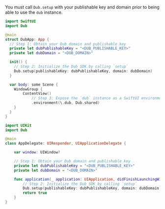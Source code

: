 <Step title="Initialize the SDK">

You must call `Dub.setup` with your publishable key and domain prior to being able to use the `dub` instance.

```swift iOS (SwiftUI)
import SwiftUI
import Dub

@main
struct DubApp: App {
  // Step 1: Obtain your Dub domain and publishable key
  private let dubPublishableKey = "<DUB_PUBLISHABLE_KEY>"
  private let dubDomain = "<DUB_DOMAIN>"

  init() {
    // Step 2: Initialize the Dub SDK by calling `setup`
    Dub.setup(publishableKey: dubPublishableKey, domain: dubDomain)
  }

  var body: some Scene {
    WindowGroup {
        ContentView()
            // Step 3: Expose the `dub` instance as a SwiftUI environment value
            .environment(\.dub, Dub.shared)
    }
  }
}
```

```swift iOS (UIKit)
import UIKit
import Dub

@main
class AppDelegate: UIResponder, UIApplicationDelegate {

    var window: UIWindow?

    // Step 1: Obtain your Dub domain and publishable key
    private let dubPublishableKey = "<DUB_PUBLISHABLE_KEY>"
    private let dubDomain = "<DUB_DOMAIN>"

    func application(_ application: UIApplication, didFinishLaunchingWithOptions launchOptions: [UIApplication.LaunchOptionsKey: Any]?) -> Bool {
        // Step 2: Initialize the Dub SDK by calling `setup`
        Dub.setup(publishableKey: dubPublishableKey, domain: dubDomain)
        return true
    }
}
```

</Step>
